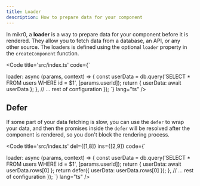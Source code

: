 ```yaml
---
title: Loader
description: How to prepare data for your component
---
```



In mikr0, a **loader** is a way to prepare data for your component before it is rendered. They allow you to fetch data from a database, an API, or any other source. The loaders is defined using the optional `loader` property in the `createComponent` function.

<Code title='src/index.ts' code={`

  loader: async (params, context) => {
    const userData = db.query('SELECT * FROM users WHERE id = $1', [params.userId]);
    return { userData: await userData };
  },
  // ... rest of configuration
});
`} lang="ts" />

## Defer

If some part of your data fetching is slow, you can use the `defer` to wrap your data, and then the promises inside the `defer` will be resolved after the component is rendered, so you don't block the rendering process.

<Code title='src/index.ts' del={[1,8]} ins={[2,9]} code={`

  loader: async (params, context) => {
    const userData = db.query('SELECT * FROM users WHERE id = $1', [params.userId]);
    return { userData: await userData.rows[0] };
    return defer({ userData: userData.rows[0] });
  },
  // ... rest of configuration
});
`} lang="ts" />
